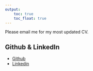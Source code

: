 ```yaml
---
output: 
    toc: true
    toc_float: true
---
```





Please email me for my most updated CV.



## Github & LinkedIn
* [Github](https://github.com/byilma)
* [Linkedin](https://www.linkedin.com/in/binyamyilma)


